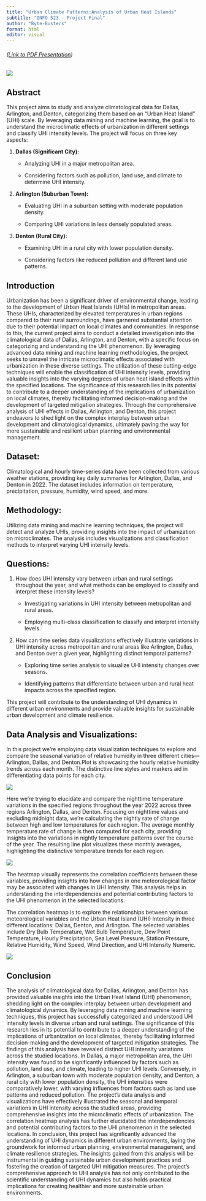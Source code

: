 ```yaml
---
title: "Urban Climate Patterns:Analysis of Urban Heat Islands"
subtitle: "INFO 523 - Project Final"
author: "Byte-Busters"
format: html
editor: visual
---
```


###### ([Link to PDF Presentation](./byte_busters_presentation.pdf)) {background-image="images/dallas-united-states-travel-blog.jpg" background-opacity="0.35"}

![](./images/UHI_Title.png){fig-align="center"}

## **Abstract**

This project aims to study and analyze climatological data for Dallas, Arlington, and Denton, categorizing them based on an "Urban Heat Island" (UHI) scale. By leveraging data mining and machine learning, the goal is to understand the microclimatic effects of urbanization in different settings and classify UHI intensity levels. The project will focus on three key aspects:

1.  **Dallas (Significant City):**

    -   Analyzing UHI in a major metropolitan area.

    -   Considering factors such as pollution, land use, and climate to determine UHI intensity.

2.  **Arlington (Suburban Town):**

    -   Evaluating UHI in a suburban setting with moderate population density.

    -   Comparing UHI variations in less densely populated areas.

3.  **Denton (Rural City):**

    -   Examining UHI in a rural city with lower population density.

    -   Considering factors like reduced pollution and different land use patterns.

## **Introduction**

Urbanization has been a significant driver of environmental change, leading to the development of Urban Heat Islands (UHIs) in metropolitan areas. These UHIs, characterized by elevated temperatures in urban regions compared to their rural surroundings, have garnered substantial attention due to their potential impact on local climates and communities. In response to this, the current project aims to conduct a detailed investigation into the climatological data of Dallas, Arlington, and Denton, with a specific focus on categorizing and understanding the UHI phenomenon. By leveraging advanced data mining and machine learning methodologies, the project seeks to unravel the intricate microclimatic effects associated with urbanization in these diverse settings. The utilization of these cutting-edge techniques will enable the classification of UHI intensity levels, providing valuable insights into the varying degrees of urban heat island effects within the specified locations. The significance of this research lies in its potential to contribute to a deeper understanding of the implications of urbanization on local climates, thereby facilitating informed decision-making and the development of targeted mitigation strategies. Through the comprehensive analysis of UHI effects in Dallas, Arlington, and Denton, this project endeavors to shed light on the complex interplay between urban development and climatological dynamics, ultimately paving the way for more sustainable and resilient urban planning and environmental management.

## **Dataset:**

Climatological and hourly time-series data have been collected from various weather stations, providing key daily summaries for Arlington, Dallas, and Denton in 2022. The dataset includes information on temperature, precipitation, pressure, humidity, wind speed, and more.

## **Methodology:**

Utilizing data mining and machine learning techniques, the project will detect and analyze UHIs, providing insights into the impact of urbanization on microclimates. The analysis includes visualizations and classification methods to interpret varying UHI intensity levels.

## **Questions:**

1.  How does UHI intensity vary between urban and rural settings throughout the year, and what methods can be employed to classify and interpret these intensity levels?

    -   Investigating variations in UHI intensity between metropolitan and rural areas.

    -   Employing multi-class classification to classify and interpret intensity levels.

2.  How can time series data visualizations effectively illustrate variations in UHI intensity across metropolitan and rural areas like Arlington, Dallas, and Denton over a given year, highlighting distinct temporal patterns?

    -   Exploring time series analysis to visualize UHI intensity changes over seasons.

    -   Identifying patterns that differentiate between urban and rural heat impacts across the specified region.

This project will contribute to the understanding of UHI dynamics in different urban environments and provide valuable insights for sustainable urban development and climate resilience.

## **Data Analysis and Visualizations:**

In this project we're employing data visualization techniques to explore and compare the seasonal variation of relative humidity in three different cities---Arlington, Dallas, and Denton.Plot is showcasing the hourly relative humidity trends across each month. The distinctive line styles and markers aid in differentiating data points for each city.

![](./images/Seasonal_Comparison.png){fig-align="center"}

Here we're trying to elucidate and compare the nighttime temperature variations in the specified regions throughout the year 2022 across three regions Arlington, Dallas, and Denton. Focusing on nighttime values and excluding midnight data, we're calculating the nightly rate of change between high and low temperatures for each region. The average monthly temperature rate of change is then computed for each city, providing insights into the variations in nightly temperature patterns over the course of the year. The resulting line plot visualizes these monthly averages, highlighting the distinctive temperature trends for each region.\

![](./images/Region_Comaprison_by_months.png){fig-align="center"}

The heatmap visually represents the correlation coefficients between these variables, providing insights into how changes in one meteorological factor may be associated with changes in UHI Intensity. This analysis helps in understanding the interdependencies and potential contributing factors to the UHI phenomenon in the selected locations.

The correlation heatmap is to explore the relationships between various meteorological variables and the Urban Heat Island (UHI) Intensity in three different locations: Dallas, Denton, and Arlington. The selected variables include Dry Bulb Temperature, Wet Bulb Temperature, Dew Point Temperature, Hourly Precipitation, Sea Level Pressure, Station Pressure, Relative Humidity, Wind Speed, Wind Direction, and UHI Intensity Numeric.

![](./images/Correlation_HeatMap.png){fig-align="center"}

## **Conclusion**

The analysis of climatological data for Dallas, Arlington, and Denton has provided valuable insights into the Urban Heat Island (UHI) phenomenon, shedding light on the complex interplay between urban development and climatological dynamics. By leveraging data mining and machine learning techniques, this project has successfully categorized and understood UHI intensity levels in diverse urban and rural settings. The significance of this research lies in its potential to contribute to a deeper understanding of the implications of urbanization on local climates, thereby facilitating informed decision-making and the development of targeted mitigation strategies. The findings of this analysis have revealed distinct UHI intensity variations across the studied locations. In Dallas, a major metropolitan area, the UHI intensity was found to be significantly influenced by factors such as pollution, land use, and climate, leading to higher UHI levels. Conversely, in Arlington, a suburban town with moderate population density, and Denton, a rural city with lower population density, the UHI intensities were comparatively lower, with varying influences from factors such as land use patterns and reduced pollution. The project's data analysis and visualizations have effectively illustrated the seasonal and temporal variations in UHI intensity across the studied areas, providing comprehensive insights into the microclimatic effects of urbanization. The correlation heatmap analysis has further elucidated the interdependencies and potential contributing factors to the UHI phenomenon in the selected locations. In conclusion, this project has significantly advanced the understanding of UHI dynamics in different urban environments, laying the groundwork for informed urban planning, environmental management, and climate resilience strategies. The insights gained from this analysis will be instrumental in guiding sustainable urban development practices and fostering the creation of targeted UHI mitigation measures. The project's comprehensive approach to UHI analysis has not only contributed to the scientific understanding of UHI dynamics but also holds practical implications for creating healthier and more sustainable urban environments.
